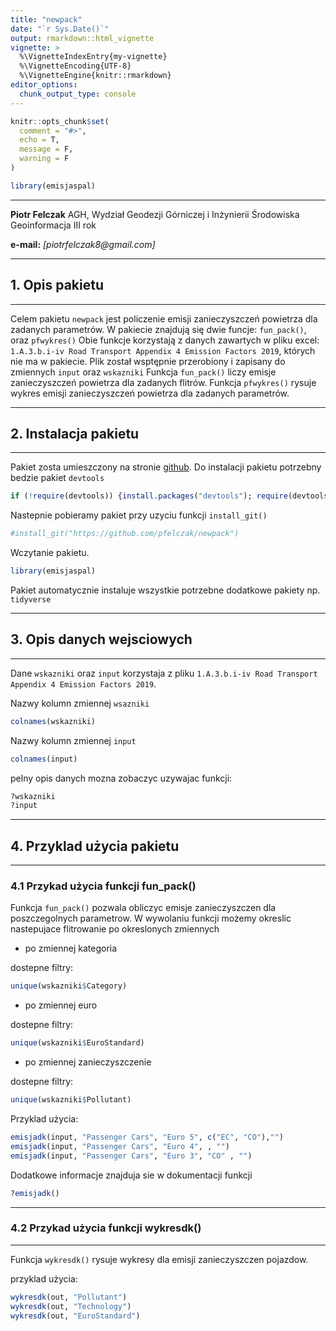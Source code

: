 ```yaml
---
title: "newpack"
date: "`r Sys.Date()`"
output: rmarkdown::html_vignette
vignette: >
  %\VignetteIndexEntry{my-vignette}
  %\VignetteEncoding{UTF-8}
  %\VignetteEngine{knitr::rmarkdown}
editor_options:
  chunk_output_type: console
---
```


```r
knitr::opts_chunk$set(
  comment = "#>",
  echo = T,
  message = F,
  warning = F
)
```

```r
library(emisjaspal)
```

***

**Piotr Felczak**
AGH, Wydział Geodezji Górniczej i Inżynierii Środowiska  
Geoinformacja III rok

**e-mail:** *[piotrfelczak8@gmail.com]*

***
## 1. Opis pakietu
***

Celem pakietu `newpack` jest policzenie emisji zanieczyszczeń powietrza dla zadanych parametrów.
W pakiecie znajdują się dwie funcje: ``fun_pack()``, oraz ``pfwykres()``
Obie funkcje korzystają z danych zawartych w pliku excel: ``1.A.3.b.i-iv Road Transport Appendix 4 Emission Factors 2019``, których nie ma w pakiecie.
Plik został wsptępnie przerobiony i zapisany do zmiennych ``input`` oraz ``wskazniki``
Funkcja ``fun_pack()`` liczy emisje zanieczyszczeń powietrza dla zadanych flitrów.
Funkcja ``pfwykres()`` rysuje wykres emisji zanieczyszczeń powietrza dla zadanych parametrów.

***
## 2. Instalacja pakietu
***

Pakiet zosta umieszczony na stronie [github](https://github.com/).
Do instalacji pakietu potrzebny bedzie pakiet ``devtools``

```r

if (!require(devtools)) {install.packages("devtools"); require(devtools)}

```

Nastepnie pobieramy pakiet przy uzyciu funkcji ``install_git()``

```r

#install_git("https://github.com/pfelczak/newpack")

```

Wczytanie pakietu.

```r

library(emisjaspal)

```

Pakiet automatycznie instaluje wszystkie potrzebne dodatkowe pakiety np. ``tidyverse``

***
## 3. Opis danych wejsciowych
***

Dane ``wskazniki`` oraz ``input`` korzystaja z pliku ``1.A.3.b.i-iv Road Transport Appendix 4 Emission Factors 2019``. 

Nazwy kolumn zmiennej ``wsazniki``

```r

colnames(wskazniki)

```

Nazwy kolumn zmiennej ``input``

```r

colnames(input)

```


pelny opis danych mozna zobaczyc uzywajac funkcji:

```r

?wskazniki
?input

```

***
## 4. Przyklad użycia pakietu
***

### 4.1 Przykad użycia funkcji fun_pack()

Funkcja ``fun_pack()`` pozwala obliczyc emisje zanieczyszczen dla poszczegolnych parametrow. W wywolaniu funkcji możemy okreslic nastepujace flitrowanie po okreslonych zmiennych

*  po zmiennej kategoria

dostepne filtry:
   
```r

unique(wskazniki$Category)

```

*  po zmiennej euro

dostepne filtry:
   
```r

unique(wskazniki$EuroStandard)

```
*  po zmiennej zanieczyszczenie 

dostepne filtry:
   
```r

unique(wskazniki$Pollutant)

```

Przyklad użycia:


```r

emisjadk(input, "Passenger Cars", "Euro 5", c("EC", "CO"),"")
emisjadk(input, "Passenger Cars", "Euro 4", , "")
emisjadk(input, "Passenger Cars", "Euro 3", "CO" , "")

```

Dodatkowe informacje znajduja sie w dokumentacji funkcji

```r

?emisjadk()

```

***
### 4.2 Przykad użycia funkcji wykresdk()
***

Funkcja ``wykresdk()`` rysuje wykresy dla emisji zanieczyszczen pojazdow.

przyklad użycia:

```r

wykresdk(out, "Pollutant")
wykresdk(out, "Technology")
wykresdk(out, "EuroStandard")

```




